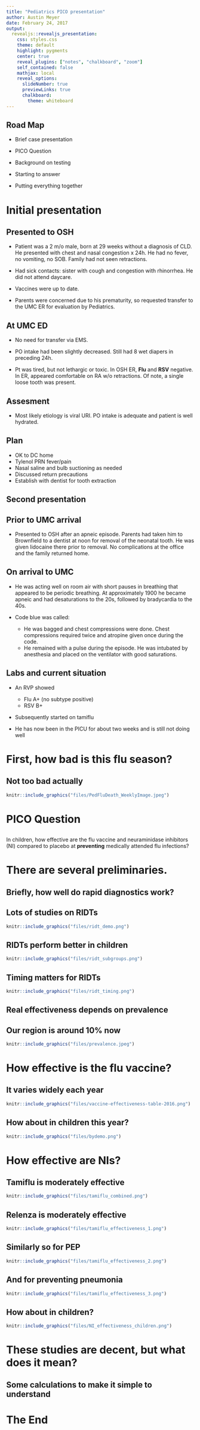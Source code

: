 ---
title: "Pediatrics PICO presentation"
author: Austin Meyer
date: February 24, 2017
output: 
  revealjs::revealjs_presentation:
    css: styles.css
    theme: default
    highlight: pygments
    center: true
    reveal_plugins: ["notes", "chalkboard", "zoom"]
    self_contained: false
    mathjax: local
    reveal_options:
      slideNumber: true
      previewLinks: true
      chalkboard: 
        theme: whiteboard
---

## Road Map 

- Brief case presentation

- PICO Question

- Background on testing

- Starting to answer

- Putting everything together

# Initial presentation

## Presented to OSH
- Patient was a 2 m/o male, born at 29 weeks without a diagnosis of CLD. He presented with chest and nasal congestion x 24h. He had no fever, no vomiting, no SOB. Family had not seen retractions. 

- Had sick contacts: sister with cough and congestion with rhinorrhea. He did not attend daycare.

- Vaccines were up to date.

- Parents were concerned due to his prematurity, so requested transfer to the UMC ER for evaluation by Pediatrics. 

## At UMC ED

- No need for transfer via EMS.

- PO intake had been slightly decreased. Still had 8 wet diapers in preceding 24h.

- Pt was tired, but not lethargic or toxic. In OSH ER, **Flu** and **RSV** negative. In ER, appeared comfortable on RA w/o retractions. Of note, a single loose tooth was present.

## Assesment

- Most likely etiology is viral URI. PO intake is adequate and patient is well hydrated.

## Plan
- OK to DC home
- Tylenol PRN fever/pain
- Nasal saline and bulb suctioning as needed
- Discussed return precautions
- Establish with dentist for tooth extraction

## Second presentation

## Prior to UMC arrival

- Presented to OSH after an apneic episode. Parents had taken him to Brownfield to a dentist at noon for removal of the neonatal tooth. He was given lidocaine there prior to removal. No complications at the office and the family returned home. 

## On arrival to UMC

- He was acting well on room air with short pauses in breathing that appeared to be periodic breathing. At approximately 1900 he became apneic and had desaturations to the 20s, followed by bradycardia to the 40s. 

- Code blue was called: 
    - He was bagged and chest compressions were done. Chest compressions required twice and atropine given once during the code. 
    - He remained with a pulse during the episode. He was intubated by anesthesia and placed on the ventilator with good saturations. 

## Labs and current situation

- An RVP showed
    - Flu A+ (no subtype positive)
    - RSV B+

- Subsequently started on tamiflu

- He has now been in the PICU for about two weeks and is still not doing well

# First, how bad is this flu season?

## Not too bad actually

```{r, , message=FALSE, warning=FALSE, echo=FALSE, out.height = "575px"}
knitr::include_graphics("files/PedFluDeath_WeeklyImage.jpeg")
```

# PICO Question

## 

In children, how effective are the flu vaccine and neuraminidase inhibitors (NI) compared to placebo at **preventing** medically attended flu infections?

# There are several preliminaries.

## Briefly, how well do rapid diagnostics work?

## Lots of studies on RIDTs

```{r, , message=FALSE, warning=FALSE, echo=FALSE, out.height = "575px"}
knitr::include_graphics("files/ridt_demo.png")
```

## RIDTs perform better in children

```{r, , message=FALSE, warning=FALSE, echo=FALSE, out.height = "575px"}
knitr::include_graphics("files/ridt_subgroups.png")
```

## Timing matters for RIDTs 

```{r, , message=FALSE, warning=FALSE, echo=FALSE, out.height = "575px"}
knitr::include_graphics("files/ridt_timing.png")
```

## Real effectiveness depends on prevalence 

## Our region is around 10% now 

```{r, , message=FALSE, warning=FALSE, echo=FALSE, out.height = "575px"}
knitr::include_graphics("files/prevalence.jpeg")
```

# How effective is the flu vaccine? 

## It varies widely each year 

```{r, , message=FALSE, warning=FALSE, echo=FALSE, out.height = "575px"}
knitr::include_graphics("files/vaccine-effectiveness-table-2016.png")
```

## How about in children this year? 

```{r, , message=FALSE, warning=FALSE, echo=FALSE, out.height = "575px"}
knitr::include_graphics("files/bydemo.png")
```

# How effective are NIs? 

## Tamiflu is moderately effective

```{r, , message=FALSE, warning=FALSE, echo=FALSE, out.height = "575px"}
knitr::include_graphics("files/tamiflu_combined.png")
```

## Relenza is moderately effective 

```{r, , message=FALSE, warning=FALSE, echo=FALSE, out.height = "575px"}
knitr::include_graphics("files/tamiflu_effectiveness_1.png")
```

## Similarly so for PEP 

```{r, , message=FALSE, warning=FALSE, echo=FALSE, out.height = "575px"}
knitr::include_graphics("files/tamiflu_effectiveness_2.png")
```

## And for preventing pneumonia 

```{r, , message=FALSE, warning=FALSE, echo=FALSE, out.height = "575px"}
knitr::include_graphics("files/tamiflu_effectiveness_3.png")
```

## How about in children? 

```{r, , message=FALSE, warning=FALSE, echo=FALSE, out.height = "575px"}
knitr::include_graphics("files/NI_effectiveness_children.png")
```

# These studies are decent, but what does it mean? 

## Some calculations to make it simple to understand

# The End
